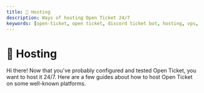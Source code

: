 ```yaml
---
title: 📡 Hosting
description: Ways of hosting Open Ticket 24/7
keywords: [open-ticket, open ticket, discord ticket bot, hosting, vps, pterodactyl, docker, tutorial, guide, article]
---
```

<head>
    <link rel="apple-touch-icon" href="/img/logo_vertical.png"/>
</head>

# 📡 Hosting
Hi there! Now that you've probably configured and tested Open Ticket, you want to host it 24/7. Here are a few guides about how to host Open Ticket on some well-known platforms.

<LinkBlock mode="emoji" emoji="💻" url="/docs/guides/hosting/selfhosted" isdoc="true" name="Selfhosted (Windows, Linux, MacOS)" description="Host Open Ticket on your local computer."></LinkBlock>  
<LinkBlock mode="emoji" emoji="🦇" url="/docs/guides/hosting/pterodactyl" isdoc="true" name="Pterodactyl Panels" description="Host Open Ticket on Pterodactyl based panels."></LinkBlock>  
<LinkBlock mode="emoji" emoji="🪿" url="/docs/guides/hosting/pelican" isdoc="true" name="Pelican Panels" description="Host Open Ticket on Pelican based panels."></LinkBlock>  
<LinkBlock mode="emoji" emoji="🌐" url="/docs/guides/hosting/vps" isdoc="true" name="VPS (Using PM2)" description="Host Open Ticket on a VPS using PM2."/>   
<LinkBlock mode="emoji" emoji="🐳" url="/docs/guides/hosting/docker" isdoc="true" name="Docker" description="Deploy Open Ticket using a docker container."/>   
<LinkBlock mode="emoji" emoji="✨" url="/docs/guides/hosting/other" isdoc="true" name="Other" description="Other ways of hosting Open Ticket. (not tested)"/>   